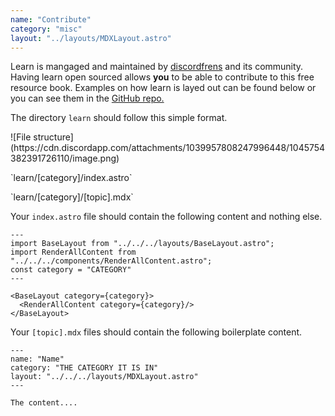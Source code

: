 ```yaml
---
name: "Contribute"
category: "misc"
layout: "../layouts/MDXLayout.astro"
---
```


Learn is mangaged and maintained by [discordfrens](https://github.com/discordfrens) and its community. Having learn open sourced allows **you** to be able to contribute to this free resource book. Examples on how learn is layed out can be found below or you can see them in the [GitHub repo.](https://github.com/discordfrens/resources)

The directory `learn` should follow this simple format.

<div class="flex row gap-2 w-full">
  ![File
  structure](https://cdn.discordapp.com/attachments/1039957808247996448/1045754382391726110/image.png)
  <div class="flex flex-col">
    <p>`learn/[category]/index.astro`</p>
    <p>`learn/[category]/[topic].mdx`</p>
  </div>
</div>

Your `index.astro` file should contain the following content and nothing else.

```astro
---
import BaseLayout from "../../../layouts/BaseLayout.astro";
import RenderAllContent from "../../../components/RenderAllContent.astro";
const category = "CATEGORY"
---

<BaseLayout category={category}>
  <RenderAllContent category={category}/>
</BaseLayout>
```

Your `[topic].mdx` files should contain the following boilerplate content.

```mdx
---
name: "Name"
category: "THE CATEGORY IT IS IN"
layout: "../../../layouts/MDXLayout.astro"
---

The content....
```
